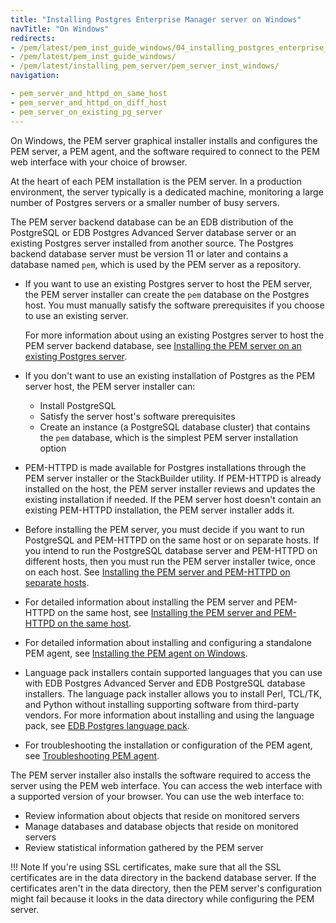 ```yaml
---
title: "Installing Postgres Enterprise Manager server on Windows"
navTitle: "On Windows"
redirects:
- /pem/latest/pem_inst_guide_windows/04_installing_postgres_enterprise_manager/01_installing_pem_server_on_windows/
- /pem/latest/pem_inst_guide_windows/
- /pem/latest/installing_pem_server/pem_server_inst_windows/
navigation:

- pem_server_and_httpd_on_same_host
- pem_server_and_httpd_on_diff_host
- pem_server_on_existing_pg_server
---
```


On Windows, the PEM server graphical installer installs and configures the PEM server, a PEM agent, and the software required to connect to the PEM web interface with your choice of browser.

At the heart of each PEM installation is the PEM server. In a production environment, the server typically is a dedicated machine, monitoring a large number of Postgres servers or a smaller number of busy servers.

The PEM server backend database can be an EDB distribution of the PostgreSQL or EDB Postgres Advanced Server database server or an existing Postgres server installed from another source. The Postgres backend database server must be version 11 or later and contains a database named `pem`, which is used by the PEM server as a repository.

-   If you want to use an existing Postgres server to host the PEM server, the PEM server installer can create the `pem` database on the Postgres host. You must manually satisfy the software prerequisites if you choose to use an existing server.

    For more information about using an existing Postgres server to host the PEM server backend database, see [Installing the PEM server on an existing Postgres server](pem_server_on_existing_pg_server/).

-   If you don't want to use an existing installation of Postgres as the PEM server host, the PEM server installer can:
    - Install PostgreSQL
    - Satisfy the server host's software prerequisites
    - Create an instance (a PostgreSQL database cluster) that contains the `pem` database, which is the simplest PEM server installation option

-   PEM-HTTPD is made available for Postgres installations through the PEM server installer or the StackBuilder utility. If PEM-HTTPD is already installed on the host, the PEM server installer reviews and updates the existing installation if needed. If the PEM server host doesn't contain an existing PEM-HTTPD installation, the PEM server installer adds it.

-   Before installing the PEM server, you must decide if you want to run PostgreSQL and PEM-HTTPD on the same host or on separate hosts. If you intend to run the PostgreSQL database server and PEM-HTTPD on different hosts, then you must run the PEM server installer twice, once on each host. See [Installing the PEM server and PEM-HTTPD on separate hosts](pem_server_and_httpd_on_diff_host/).

-   For detailed information about installing the PEM server and PEM-HTTPD on the same host, see [Installing the PEM server and PEM-HTTPD on the same host](pem_server_and_httpd_on_same_host/).

-   For detailed information about installing and configuring a standalone PEM agent, see [Installing the PEM agent on Windows](../../installing_pem_agent/installing_pem_agent_on_windows).

-   Language pack installers contain supported languages that you can use with EDB Postgres Advanced Server and EDB PostgreSQL database installers. The language pack installer allows you to install Perl, TCL/TK, and Python without installing supporting software from third-party vendors. For more information about installing and using the language pack, see [EDB Postgres language pack](/epas/latest/language_pack/).

-   For troubleshooting the installation or configuration of the PEM agent, see [Troubleshooting PEM agent](../../troubleshooting_agent/).

The PEM server installer also installs the software required to access the server using the PEM web interface. You can access the web interface with a supported version of your browser. You can use the web interface to:
-  Review information about objects that reside on monitored servers
-  Manage databases and database objects that reside on monitored servers
-  Review statistical information gathered by the PEM server

!!! Note
    If you're using SSL certificates, make sure that all the SSL certificates are in the data directory in the backend database server. If the certificates aren't in the data directory, then the PEM server's configuration might fail because it looks in the data directory while configuring the PEM server.